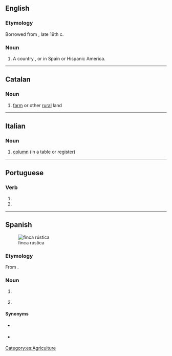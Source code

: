 {{also|fincá}}
==English==

===Etymology===
Borrowed from {{bor|en|es|finca}}, late 19th c.

===Noun===
{{en-noun}}

# A country {{l|en|estate}}, {{l|en|farm}} or {{l|en|ranch}} in Spain or Hispanic America.

----

==Catalan==

===Noun===
{{ca-noun|f}}

# [[farm]] or other [[rural]] land

----

==Italian==

===Noun===
{{it-noun|f}}

# [[column]] (in a table or register)

----

==Portuguese==

===Verb===
{{head|pt|verb form}}

# {{pt-verb form of|fincar|ar|indicative|present|singular|third}}
# {{pt-verb form of|fincar|ar|imperative|affirmative|singular|second}}

----

==Spanish==
{{wikipedia|lang=es}}
[[Image:Finca-CanFrareVerd-Ibiza.JPG|thumb|finca rústica]]

===Etymology===
From {{m|es|fincar}}.

===Noun===
{{es-noun|f}}

# {{l|en|real estate}} {{gloss|typically rural and surrounding land but also urban}}
# {{l|en|farm}}

====Synonyms====
* {{sense|real estate}} {{l|es|bien inmueble}}
* {{sense|farm}} {{l|es|hacienda}}

[[Category:es:Agriculture]]